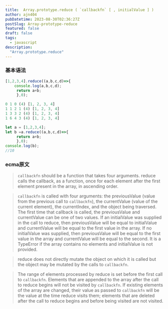 ```yaml
---
title:  Array.prototype.reduce ( `callbackfn` [ , initialValue ] )
author: ajn404
pubDatetime: 2023-08-30T02:36:27Z
postSlug: Array-prototype-reduce
featured: false
draft: false
tags:
  - javascript
description:
  "Array.prototype.reduce"
---
```




### 基本语法

```js
[1,2,3,4].reduce((a,b,c,d)=>{
    console.log(a,b,c,d);
     return a+b; 
     },0);

0 1 0 (4) [1, 2, 3, 4]
1 1 2 1 (4) [1, 2, 3, 4]
1 3 3 2 (4) [1, 2, 3, 4]
1 6 4 3 (4) [1, 2, 3, 4]
```


```js
let a = [1,2,3,4];
let b =a.reduce((a,b,c,d)=>{
     return a+b; 
     },0);
console.log(b);
//10
```

### ecma原文

> `callbackfn` should be a function that takes four arguments. reduce calls the callback, as a
function, once for each element after the first element present in the array, in ascending order.

> `callbackfn` is called with four arguments: the previousValue (value from the previous call to
`callbackfn`), the currentValue (value of the current element), the currentIndex, and the object
being traversed. The first time that callback is called, the previousValue and currentValue can
be one of two values. If an initialValue was supplied in the call to reduce, then previousValue
will be equal to initialValue and currentValue will be equal to the first value in the array. If no
initialValue was supplied, then previousValue will be equal to the first value in the array and
currentValue will be equal to the second. It is a TypeError if the array contains no elements
and initialValue is not provided.

> reduce does not directly mutate the object on which it is called but the object may be mutated by the calls
to `callbackfn`.

> The range of elements processed by reduce is set before the first call to `callbackfn`. Elements that are
appended to the array after the call to reduce begins will not be visited by `callbackfn`. If existing elements
of the array are changed, their value as passed to `callbackfn` will be the value at the time reduce visits
them; elements that are deleted after the call to reduce begins and before being visited are not visited.